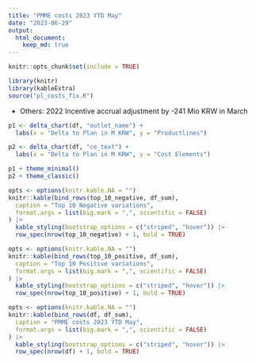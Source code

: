 ```yaml
---
title: "PMME costs 2023 YTD May"
date: "2023-06-29"
output:
  html_document:
    keep_md: true
---
```


```r
knitr::opts_chunk$set(include = TRUE)
```

```r
library(knitr)
library(kableExtra)
source("pl_costs_fix.R")
```



- Others: 2022 Incentive accrual adjustment by -241 Mio KRW in March

```r
p1 <- delta_chart(df, "outlet_name") +
  labs(x = "Delta to Plan in M KRW", y = "Productlines")

p2 <- delta_chart(df, "ce_text") +
  labs(x = "Delta to Plan in M KRW", y = "Cost Elements")

p1 + theme_minimal()
p2 + theme_classic()
```


```r
opts <- options(knitr.kable.NA = "")
knitr::kable(bind_rows(top_10_negative, df_sum),
  caption = "Top 10 Negative variations",
  format.args = list(big.mark = ",", scientific = FALSE)
) |>
  kable_styling(bootstrap_options = c("striped", "hover")) |>
  row_spec(nrow(top_10_negative) + 1, bold = TRUE)
```


```r
opts <- options(knitr.kable.NA = "")
knitr::kable(bind_rows(top_10_positive, df_sum),
  caption = "Top 10 Positive variations",
  format.args = list(big.mark = ",", scientific = FALSE)
) |>
  kable_styling(bootstrap_options = c("striped", "hover")) |>
  row_spec(nrow(top_10_positive) + 1, bold = TRUE)
```


```r
opts <- options(knitr.kable.NA = "")
knitr::kable(bind_rows(df, df_sum),
  caption = "PMME costs 2023 YTD May",
  format.args = list(big.mark = ",", scientific = FALSE)
) |>
  kable_styling(bootstrap_options = c("striped", "hover")) |>
  row_spec(nrow(df) + 1, bold = TRUE)
```
